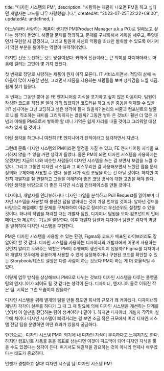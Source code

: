 
  title: "디자인 시스템의 PM",
  description:
    "사랑하는 제품이 나오면 PM을 하고 싶다던 개발자는 코드를 너무 사랑했습니다.",
  createdAt: "2023-07-25T22:22+09:00",
  updatedAt: undefined,
}

<PostTitle title={meta.title} />

어느날부터 사랑하는 제품이 생기면 PM(Product Manager a.k.a PO)로 일해보고 싶다는 생각이 들었다.
해결할 문제를 정의하고, 문제를 구체화해서 계획을 세우고, 무엇을 먼저 구현할 지 결정하고,
그리고 팀원이 자신의 역량을 최대한 발휘할 수 있도록 여기저기 막힌 부분을 풀어주는 역할이 매력적이었다.

하지만 선뜻 도전하는 것도 망설여졌다.
커리어 전환이라는 큰 의미를 차치하더라도 마음에 걸리는 고민이 몇 가지 있었다.

첫 번째로 정말로 사랑하는 제품이 뭔지 아직 모른다.
IT 서비스이면서, 적당히 삶에 녹아들어 많이 사용할 만한,
그러면서 제품을 사용하는 사람들을 보며 성취감을 느낄 제품.
쉽게 찾기 힘들다.

두 번째는 그동안 쌓아 온 FE 엔지니어링 지식을 포기하고 싶지 않은 마음이다.
팀원이 작성한 코드를 직접 볼 일이 거의 없겠지만 코드리뷰 하고 싶은 충동을 억제할 수 있을까?
심지어는 그냥 코딩하고 싶은 생각이 들지 않을까?
논리의 씨줄과 컴포넌트의 날줄로 UI를 직조하는 재미를 그리워하지는 않을까?
그동안 쌓아 온 것보다 훨씬 더 많은 개념과 이해를 PM으로서 쌓아야 할 테니 기억은 쉽게 자리를 내줄 것이고
그리워할 대상조차 잊게 될 것이다.

이런 생각을 하고나니 여전히 FE 엔지니어가 천직이라고 생각하면서 지냈다.

그런데 문득 디자인 시스템의 PM이라면 열정을 가질 수 있고,
FE 엔지니어링 지식을 포기하지 않을 수 있을 거란 생각이 들었다.
물론 PM이 되면 디자인 시스템을 사용하지는 않겠지만 지금의 나와 비슷한 사람들이 디자인 시스템을 쓰는 걸 보면서
보람을 느낄 수 있다.
그리고 그동안 디자인 시스템과 그 비스무리한 걸 사용해보면서 느꼈던 점을 문제 정의와 구체화에 사용할 수 있다.
물론 내가 직접 코딩을 하는 건 아닐 것이다.
하지만 여전히 개발자를 잘 관찰하고 그들을 이해하며 좋은 코딩 방식에 대한 고민을 해야 한다.
이런 생각을 바탕으로 더 좋은 디자인 시스템 인터페이스를 만들 것이다.

디자이너, 개발자를 인터뷰하거나 디자인 파일을 분석하고 Pull Request를 읽어보며 디자인 시스템을 사용할 때 불편한 점을 알아내는 것이 가장 먼저일 것이다.
알아낸 정보를 바탕으로 해결해야 할 문제를 구체화하여 이슈로 정리하고 우선순위도 설정할 수 있을 것이다.
하나의 작업을 처리할 때는 개발자 팀원, 디자이너 팀원을 모아 컴포넌트의 인터페이스와 제공하는 기능을 결정한다.
이후 개발자 팀원과 디자이너 팀원은 각자의 역량을 발휘하여 디자인 시스템을 구현한다.

PM은 디자인 시스템을 사용할 수 있는 환경, Figma와 코드가 배포된 라이브러리도 잘 알아야 할 것 같다.
디자인 시스템을 사용하는 디자이너와 개발자에게 어떻게 사용하는 것인지 알리고 도와주는 역할은 PM이 수행해야 생산적이지 않을까?
Figma를 디자이너와 개발자 모두에게 유용하게 사용할 수 있게 설정해주거나 구현된 코드를 확인할 수 있는 Storybook/테스트 설정은 다른 사람이 하는 것보다 PM이 하는 게 더 효율적일 수 있다.

이렇게 업무 방식을 상상해보니 PM으로 나뉘는 것보다
디자인 시스템을 다루는 플랫폼 팀의 엔지니어가 되어도 될 것 같다는 생각이 든다.
디자이너, 엔지니어 둘로 이뤄진 작은 팀. 시작은 그런 모습이지 않을까?

디자인 시스템을 위해 별개의 팀을 만들 정도면 회사의 규모가 꽤 커야겠다.
디자이너와 개발자 각각이 실무를 하다가 그 때 그 때 필요에 의해 디자인 시스템을 개선하는 단계를 넘어서
이 일만을 전담하는 팀이 생겨야하니 말이다.
하지만 디자이너, 개발자 각각이 실무에 치이다 디자인 시스템이 삐걱거리는 걸 보면
조금 작은 규모에서 미리 디자인 시스템 전담 팀을 운영하면 어떤 효과가 있을지 궁금하다.

한편으로는 디자인 시스템 PM이 되기에 내 디자인 지식이 부족하다고 느껴지기도 한다.
하지만 컴포넌트 사용률 등을 목표로 삼는다면 이것이 피드백이 되어 디자인 지식을 쌓을 수도 있겠다는 생각이 든다.
여기서도 해결책을 강요하는 것이 아니라 언제나 배우겠다는 태도가 중요하다.

언젠가 경험하고 싶다! 디자인 시스템 팀! 디자인 시스템 PM!
